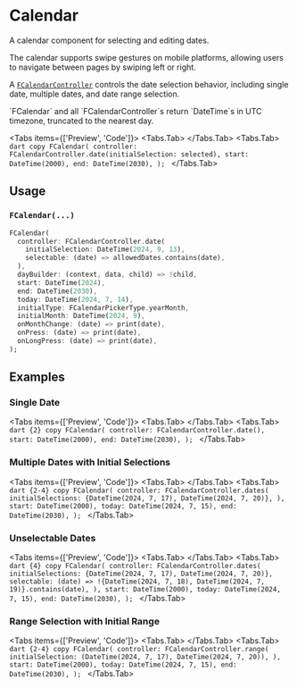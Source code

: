 
# Calendar
A calendar component for selecting and editing dates.

The calendar supports swipe gestures on mobile platforms, allowing users to navigate between pages by swiping left or right.

A [`FCalendarController`](https://pub.dev/documentation/forui/latest/forui.widgets.calendar/FCalendarController-class.html)
controls the date selection behavior, including single date, multiple dates, and date range selection.

<LinkBadgeGroup>
    <LinkBadge label="API Reference" href="https://pub.dev/documentation/forui/latest/forui.widgets.calendar/"/>
</LinkBadgeGroup>

<Callout type="info">
    `FCalendar` and all `FCalendarController`s return `DateTime`s in UTC timezone, truncated to the nearest day.
</Callout>

<Tabs items={['Preview', 'Code']}>
    <Tabs.Tab>
        <Widget name='calendar' query={{}} height={500}/>
    </Tabs.Tab>
    <Tabs.Tab>
        ```dart copy
        FCalendar(
          controller: FCalendarController.date(initialSelection: selected),
          start: DateTime(2000),
          end: DateTime(2030),
        );
        ```
    </Tabs.Tab>
</Tabs>

## Usage

### `FCalendar(...)`

```dart copy
FCalendar(
  controller: FCalendarController.date(
    initialSelection: DateTime(2024, 9, 13),
    selectable: (date) => allowedDates.contains(date),
  ),
  dayBuilder: (context, data, child) => !child,
  start: DateTime(2024),
  end: DateTime(2030),
  today: DateTime(2024, 7, 14),
  initialType: FCalendarPickerType.yearMonth,
  initialMonth: DateTime(2024, 9),
  onMonthChange: (date) => print(date),
  onPress: (date) => print(date),
  onLongPress: (date) => print(date),
);
```
## Examples

### Single Date
<Tabs items={['Preview', 'Code']}>
    <Tabs.Tab>
        <Widget name='calendar' query={{}} height={500}/>
    </Tabs.Tab>
    <Tabs.Tab>
        ```dart {2} copy
        FCalendar(
          controller: FCalendarController.date(),
          start: DateTime(2000),
          end: DateTime(2030),
        );
        ```
    </Tabs.Tab>
</Tabs>

### Multiple Dates with Initial Selections
<Tabs items={['Preview', 'Code']}>
    <Tabs.Tab>
        <Widget name='calendar' variant='dates' query={{}} height={500}/>
    </Tabs.Tab>
    <Tabs.Tab>
        ```dart {2-4} copy
        FCalendar(
          controller: FCalendarController.dates(
            initialSelections: {DateTime(2024, 7, 17), DateTime(2024, 7, 20)},
          ),
          start: DateTime(2000),
          today: DateTime(2024, 7, 15),
          end: DateTime(2030),
        );
        ```
    </Tabs.Tab>
</Tabs>

### Unselectable Dates
<Tabs items={['Preview', 'Code']}>
    <Tabs.Tab>
        <Widget name='calendar' variant='unselectable' query={{}} height={500}/>
    </Tabs.Tab>
    <Tabs.Tab>
      ```dart {4} copy
      FCalendar(
        controller: FCalendarController.dates(
          initialSelections: {DateTime(2024, 7, 17), DateTime(2024, 7, 20)},
          selectable: (date) => !{DateTime(2024, 7, 18), DateTime(2024, 7, 19)}.contains(date),
        ),
        start: DateTime(2000),
        today: DateTime(2024, 7, 15),
        end: DateTime(2030),
      );
      ```
    </Tabs.Tab>
</Tabs>

### Range Selection with Initial Range
<Tabs items={['Preview', 'Code']}>
    <Tabs.Tab>
        <Widget name='calendar' variant='range' query={{}} height={500}/>
    </Tabs.Tab>
    <Tabs.Tab>
        ```dart {2-4} copy
        FCalendar(
          controller: FCalendarController.range(
            initialSelection: (DateTime(2024, 7, 17), DateTime(2024, 7, 20)),
          ),
          start: DateTime(2000),
          today: DateTime(2024, 7, 15),
          end: DateTime(2030),
        );
        ```
    </Tabs.Tab>
</Tabs>
